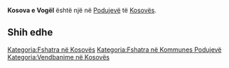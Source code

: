 {{Fshat në 
 | Emri                = Kosova e Vogël
 | EmriAlt                = 
 | NAME_SHORT_FORM=      
 | NAME_GENERIC=      
 | NAME_SORT_NAME_RO=      KOSOVAEVOGEL
 | FULL_NAME_RO = Kosova e Vogël
 | FULL_NAME_ND_RO=Kosova e Vogel
 | SORT_NAME_RG=KOSOVAEVOGEL
 | FULL_NAME_RG=Kosova e Vogël
 | FULL_NAME_ND_RG=Kosova e Vogel
 | SRP_NAME_SHORT_FORM=      
 | SRP_NAME_GENERIC=      
 | SRP_NAME_SORT_NAME_RO=      
 | SRP_FULL_NAME_RO = 
 | SRP_FULL_NAME_ND_RO=
 | SRP_SORT_NAME_RG=
 | SRP_FULL_NAME_RG=
 | SRP_FULL_NAME_ND_RG=
 | Emri (Rasa dhanore) = 
 | Figura              = 
 | Shteti              = Kosovo
 | Komuna              = Podujevë
 | Kodi postar         = 
 | Sipërfaqja          = 

 | Popullsia           = 

 | Regj. i popullsisë  = 
 | Dend. e popullsisë  = 
 | Faqja zyrtare       = 
 <!--- Koordinatat ----> 
 | Gjerësia            = 42.889722
 | Gjatësia            = 21.236667
 | Lartësia            = 
}}
'''Kosova e Vogël''' është një [[]] në [[Podujevë]] të [[Kosovës]].

<!-- == Gjeografia == -->
<!-- == Historia == -->
<!-- == Demografia == -->
== Shih edhe ==
{{Komuna Podujevë}}
{{Kosovo-Administrata-Cung}}

[[Kategoria:Fshatra në Kosovës]]
[[Kategoria:Fshatra në Kommunes Podujevë]]
[[Kategoria:Vendbanime në Kosovës]]